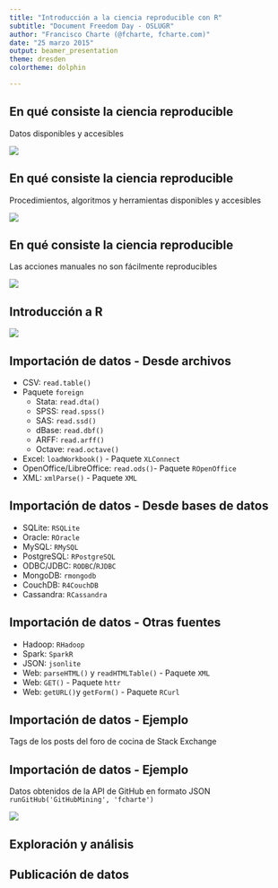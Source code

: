 ```yaml
---
title: "Introducción a la ciencia reproducible con R"
subtitle: "Document Freedom Day - OSLUGR"
author: "Francisco Charte (@fcharte, fcharte.com)"
date: "25 marzo 2015"
output: beamer_presentation
theme: dresden
colortheme: dolphin

---
```


## En qué consiste la ciencia reproducible
Datos disponibles y accesibles

![](DatosAccesibles.png)

## En qué consiste la ciencia reproducible
Procedimientos, algoritmos y herramientas disponibles y accesibles

![](Procedimientos.png)

## En qué consiste la ciencia reproducible
Las acciones manuales no son fácilmente reproducibles

![](Automatizacion.png)

## Introducción a R

![](RStudio.png)

## Importación de datos - Desde archivos

- CSV: `read.table()`
- Paquete `foreign`
    * Stata: `read.dta()`
    * SPSS: `read.spss()`
    * SAS: `read.ssd()`
    * dBase: `read.dbf()`
    * ARFF: `read.arff()`
    * Octave: `read.octave()`
- Excel: `loadWorkbook()` - Paquete `XLConnect`
- OpenOffice/LibreOffice: `read.ods()`- Paquete `ROpenOffice`
- XML: `xmlParse()` - Paquete `XML`

## Importación de datos - Desde bases de datos

- SQLite: `RSQLite`
- Oracle: `ROracle`
- MySQL: `RMySQL`
- PostgreSQL: `RPostgreSQL`
- ODBC/JDBC: `RODBC`/`RJDBC`
- MongoDB: `rmongodb`
- CouchDB: `R4CouchDB`
- Cassandra: `RCassandra`


## Importación de datos - Otras fuentes

- Hadoop: `RHadoop`
- Spark: `SparkR`
- JSON: `jsonlite`
- Web: `parseHTML()` y `readHTMLTable()` - Paquete `XML`
- Web: `GET()` - Paquete `httr`
- Web: `getURL()`y `getForm()` - Paquete `RCurl`

## Importación de datos - Ejemplo
Tags de los posts del foro de cocina de Stack Exchange

\begin{columns}[c] 
\column{.5\textwidth} 
{% start group
\par 
\ttfamily\footnotesize 
library(XML)

library(tm)

library(wordcloud)

content<-xmlTreeParse(filename)

...

docs<-Corpus(VectorSource(content))

docs<-tm\_map(docs, content\_transformer(tolower))

...

wordcloud(DocumentTermMatrix(docs))

\par 
}
\column{.5\textwidth}

\includegraphics{WordCloud.png}

\end{columns}

## Importación de datos - Ejemplo
Datos obtenidos de la API de GitHub en formato JSON
`runGitHub('GitHubMining', 'fcharte')`

![](GitHubMining.png)

## Exploración y análisis


## Publicación de datos

